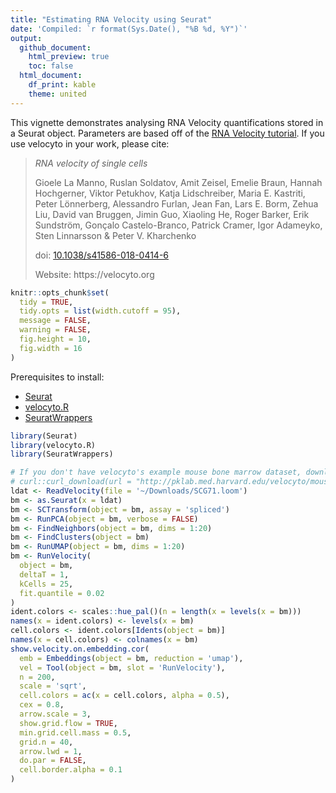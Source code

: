 ```yaml
---
title: "Estimating RNA Velocity using Seurat"
date: 'Compiled: `r format(Sys.Date(), "%B %d, %Y")`'
output: 
  github_document:
    html_preview: true
    toc: false
  html_document:
    df_print: kable
    theme: united
---
```


This vignette demonstrates analysing RNA Velocity quantifications stored in a Seurat object. Parameters are based off of the [RNA Velocity tutorial](http://pklab.med.harvard.edu/velocyto/notebooks/R/SCG71.nb.html). If you use velocyto in your work, please cite:

> *RNA velocity of single cells*
>
> Gioele La Manno, Ruslan Soldatov, Amit Zeisel, Emelie Braun, Hannah Hochgerner, Viktor Petukhov, Katja Lidschreiber, Maria E. Kastriti, Peter Lönnerberg, Alessandro Furlan, Jean Fan, Lars E. Borm, Zehua Liu, David van Bruggen, Jimin Guo, Xiaoling He, Roger Barker, Erik Sundström, Gonçalo Castelo-Branco, Patrick Cramer, Igor Adameyko, Sten Linnarsson & Peter V. Kharchenko
>
> doi: [10.1038/s41586-018-0414-6](https://doi.org/10.1038/s41586-018-0414-6)
>
> Website: https://velocyto.org

```r
knitr::opts_chunk$set(
  tidy = TRUE,
  tidy.opts = list(width.cutoff = 95),
  message = FALSE,
  warning = FALSE,
  fig.height = 10,
  fig.width = 16
)
```

Prerequisites to install:

 - [Seurat](https://satijalab.org/seurat/install)
 - [velocyto.R](https://github.com/velocyto-team/velocyto.R)
 - [SeuratWrappers](https://github.com/satijalab/seurat-wrappers)

```r
library(Seurat)
library(velocyto.R)
library(SeuratWrappers)
```

```r
# If you don't have velocyto's example mouse bone marrow dataset, download with the CURL command
# curl::curl_download(url = "http://pklab.med.harvard.edu/velocyto/mouseBM/SCG71.loom", destfile = '~/Downloads/SCG71.loom')
ldat <- ReadVelocity(file = '~/Downloads/SCG71.loom')
bm <- as.Seurat(x = ldat)
bm <- SCTransform(object = bm, assay = 'spliced')
bm <- RunPCA(object = bm, verbose = FALSE)
bm <- FindNeighbors(object = bm, dims = 1:20)
bm <- FindClusters(object = bm)
bm <- RunUMAP(object = bm, dims = 1:20)
bm <- RunVelocity(
  object = bm,
  deltaT = 1,
  kCells = 25,
  fit.quantile = 0.02
)
ident.colors <- scales::hue_pal()(n = length(x = levels(x = bm)))
names(x = ident.colors) <- levels(x = bm)
cell.colors <- ident.colors[Idents(object = bm)]
names(x = cell.colors) <- colnames(x = bm)
show.velocity.on.embedding.cor(
  emb = Embeddings(object = bm, reduction = 'umap'),
  vel = Tool(object = bm, slot = 'RunVelocity'),
  n = 200,
  scale = 'sqrt',
  cell.colors = ac(x = cell.colors, alpha = 0.5),
  cex = 0.8,
  arrow.scale = 3,
  show.grid.flow = TRUE,
  min.grid.cell.mass = 0.5,
  grid.n = 40,
  arrow.lwd = 1,
  do.par = FALSE,
  cell.border.alpha = 0.1
)
```
